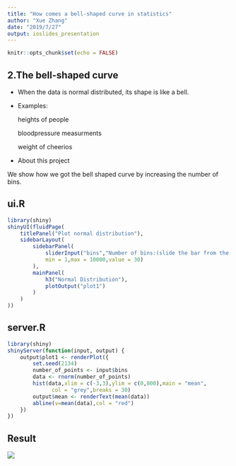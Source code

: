 ---
title: "How comes a bell-shaped curve in statistics"
author: "Xue Zhang"
date: "2019/7/27"
output: ioslides_presentation
---

```{r setup, include=FALSE}
knitr::opts_chunk$set(echo = FALSE)
```

## 2.The bell-shaped curve

- When the data is normal distributed, its shape is like a bell.
- Examples: 

     heights of people
 
     bloodpressure measurments
 
     weight of cheerios
- About this project

We show how we got the bell shaped curve by increasing the number of bins.

## ui.R

```r
library(shiny)
shinyUI(fluidPage(
    titlePanel("Plot normal distribution"),
    sidebarLayout(
        sidebarPanel(
            sliderInput("bins","Number of bins:(slide the bar from the left to the right slowly to see how the histgram changes)",
            min = 1,max = 10000,value = 30)
        ),
        mainPanel(
            h3("Normal Distribution"),
            plotOutput("plot1")
        )
    )
))
```

## server.R

```r
library(shiny)
shinyServer(function(input, output) {
    output$plot1 <- renderPlot({
        set.seed(2134)
        number_of_points <- input$bins
        data <- rnorm(number_of_points)
        hist(data,xlim = c(-3,3),ylim = c(0,800),main = "mean",
              col = "grey",breaks = 30)
        output$mean <- renderText(mean(data))       
        abline(v=mean(data),col = "red")
    })
})
```

## Result

![](app1.png)

